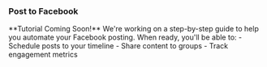 ### Post to Facebook

<Warning>
  **Tutorial Coming Soon!** We're working on a step-by-step guide to help you automate your Facebook posting.
</Warning>

<Card>
  When ready, you'll be able to:
  - Schedule posts to your timeline
  - Share content to groups
  - Track engagement metrics
</Card>

